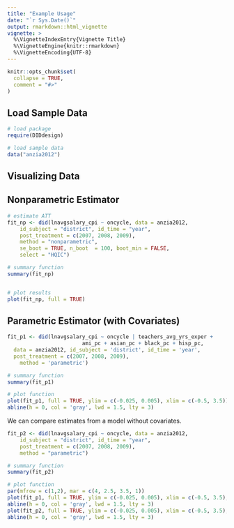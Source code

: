 ```yaml
---
title: "Example Usage"
date: "`r Sys.Date()`"
output: rmarkdown::html_vignette
vignette: >
  %\VignetteIndexEntry{Vignette Title}
  %\VignetteEngine{knitr::rmarkdown}
  %\VignetteEncoding{UTF-8}
---
```


```r
knitr::opts_chunk$set(
  collapse = TRUE,
  comment = "#>"
)
```


## Load Sample Data


```r
# load package
require(DIDdesign)

# load sample data
data("anzia2012")

```


## Visualizing Data


## Nonparametric Estimator


```r
# estimate ATT
fit_np <- did(lnavgsalary_cpi ~ oncycle, data = anzia2012,
	id_subject = "district", id_time = "year",
	post_treatment = c(2007, 2008, 2009),
	method = "nonparametric",
	se_boot = TRUE, n_boot  = 100, boot_min = FALSE,
	select = "HQIC")

# summary function
summary(fit_np)


# plot results
plot(fit_np, full = TRUE)
```


## Parametric Estimator (with Covariates)

```r
fit_p1 <- did(lnavgsalary_cpi ~ oncycle | teachers_avg_yrs_exper +
						ami_pc + asian_pc + black_pc + hisp_pc,
  data = anzia2012, id_subject = 'district', id_time = 'year',
  post_treatment = c(2007, 2008, 2009),
	method = 'parametric')
```
```r
# summary function
summary(fit_p1)

# plot function
plot(fit_p1, full = TRUE, ylim = c(-0.025, 0.005), xlim = c(-0.5, 3.5))
abline(h = 0, col = 'gray', lwd = 1.5, lty = 3)
```


We can compare estimates from a model without covariates.

```r
fit_p2 <- did(lnavgsalary_cpi ~ oncycle, data = anzia2012,
	id_subject = "district", id_time = "year",
	post_treatment = c(2007, 2008, 2009),
	method = "parametric")

```


```r
# summary function
summary(fit_p2)

# plot function
par(mfrow = c(1,2), mar = c(4, 2.5, 3.5, 1))
plot(fit_p1, full = TRUE, ylim = c(-0.025, 0.005), xlim = c(-0.5, 3.5), main = "With Covariates")
abline(h = 0, col = 'gray', lwd = 1.5, lty = 3)
plot(fit_p2, full = TRUE, ylim = c(-0.025, 0.005), xlim = c(-0.5, 3.5), main = 'Without Covariates')
abline(h = 0, col = 'gray', lwd = 1.5, lty = 3)
```
